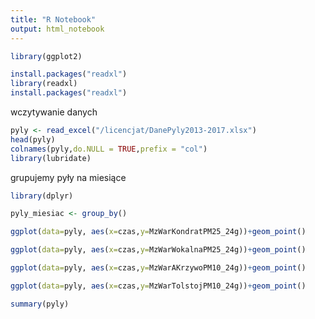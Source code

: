 ```yaml
---
title: "R Notebook"
output: html_notebook
---
```



```r
library(ggplot2)

install.packages("readxl")
library(readxl)
install.packages("readxl")

```
wczytywanie danych
```r
pyly <- read_excel("/licencjat/DanePyly2013-2017.xlsx")
head(pyly)
colnames(pyly,do.NULL = TRUE,prefix = "col") 
library(lubridate)
```
grupujemy pyły na miesiące
```r
library(dplyr)

pyly_miesiac <- group_by() 
```
```r
ggplot(data=pyly, aes(x=czas,y=MzWarKondratPM25_24g))+geom_point()

```
```r
ggplot(data=pyly, aes(x=czas,y=MzWarWokalnaPM25_24g))+geom_point()
```
```r
ggplot(data=pyly, aes(x=czas,y=MzWarAKrzywoPM10_24g))+geom_point()
```
```r
ggplot(data=pyly, aes(x=czas,y=MzWarTolstojPM10_24g))+geom_point()
```

```r
summary(pyly)
```









